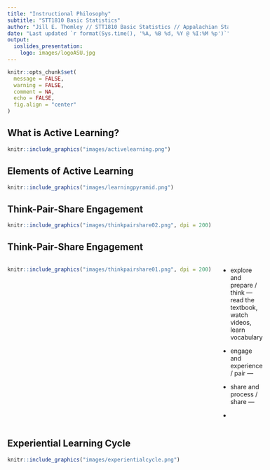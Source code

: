 ```yaml
---
title: "Instructional Philosophy"
subtitle: "STT1810 Basic Statistics"
author: "Jill E. Thomley // STT1810 Basic Statistics // Appalachian State University"
date: "Last updated `r format(Sys.time(), '%A, %B %d, %Y @ %I:%M %p')`"
output: 
  ioslides_presentation:
    logo: images/logoASU.jpg
---
```



```r
knitr::opts_chunk$set(
  message = FALSE,
  warning = FALSE,
  comment = NA,
  echo = FALSE,
  fig.align = "center"
)
```


## What is Active Learning?

```r
knitr::include_graphics("images/activelearning.png")
```


## Elements of Active Learning

```r
knitr::include_graphics("images/learningpyramid.png")
```


## Think-Pair-Share Engagement

```r
knitr::include_graphics("images/thinkpairshare02.png", dpi = 200)
```


## Think-Pair-Share Engagement

:::::: {style="display: flex;"}

::: {}

```r
knitr::include_graphics("images/thinkpairshare01.png", dpi = 200)
```

:::

::: {}

&nbsp;&nbsp;&nbsp;&nbsp;&nbsp;

:::

::: {}

* explore and prepare / think --- read the textbook, watch videos, learn vocabulary

* engage and experience / pair --- 

* share and process / share ---

* 

:::

::::


## Experiential Learning Cycle

```r
knitr::include_graphics("images/experientialcycle.png")
```